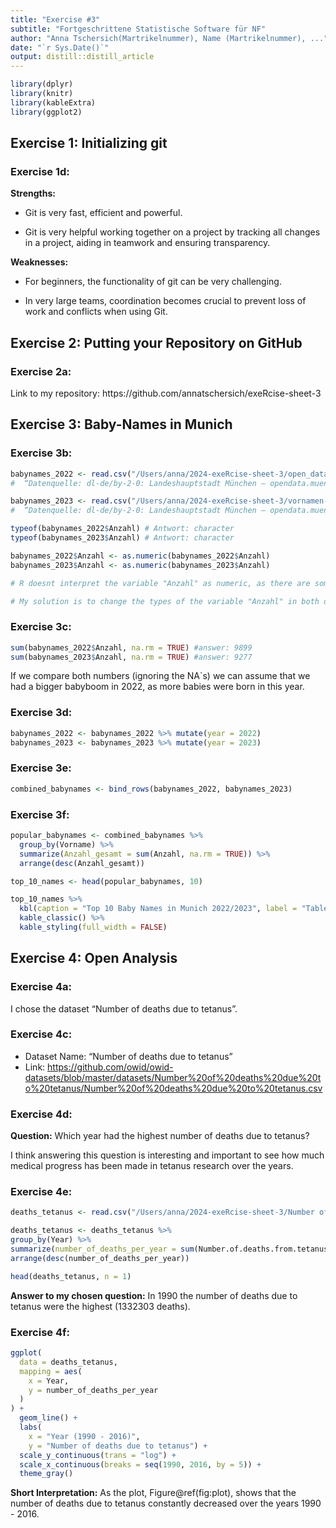 ```yaml
---
title: "Exercise #3"
subtitle: "Fortgeschrittene Statistische Software für NF"
author: "Anna Tschersich(Martrikelnummer), Name (Martrikelnummer), ..."
date: "`r Sys.Date()`"
output: distill::distill_article
---
```


```r
library(dplyr)
library(knitr)
library(kableExtra)
library(ggplot2)
```

## Exercise 1: Initializing git

### Exercise 1d:

**Strengths:**

-   Git is very fast, efficient and powerful.

-   Git is very helpful working together on a project by tracking all changes in a project, aiding in teamwork and ensuring transparency.

**Weaknesses:**

-   For beginners, the functionality of git can be very challenging.

-   In very large teams, coordination becomes crucial to prevent loss of work and conflicts when using Git.

## Exercise 2: Putting your Repository on GitHub

### Exercise 2a: 

Link to my repository: https://github.com/annatschersich/exeRcise-sheet-3

## Exercise 3: Baby-Names in Munich

### Exercise 3b:

```r
babynames_2022 <- read.csv("/Users/anna/2024-exeRcise-sheet-3/open_data_portal_2022.csv")
#  “Datenquelle: dl-de/by-2-0: Landeshauptstadt München – opendata.muenchen.de“

babynames_2023 <- read.csv("/Users/anna/2024-exeRcise-sheet-3/vornamen-muenchen-2023.csv")
#  “Datenquelle: dl-de/by-2-0: Landeshauptstadt München – opendata.muenchen.de“

typeof(babynames_2022$Anzahl) # Antwort: character
typeof(babynames_2023$Anzahl) # Antwort: character 

babynames_2022$Anzahl <- as.numeric(babynames_2022$Anzahl)
babynames_2023$Anzahl <- as.numeric(babynames_2023$Anzahl)

# R doesnt interpret the variable "Anzahl" as numeric, as there are some values that are not just numbers but also text (e.g.: "4 oder weniger" as a value). 

# My solution is to change the types of the variable "Anzahl" in both datasets from character to numeric. Now the variable has the numerical datatype. Unfortunately all values that had text in it are now "NA" so the counts of some babynames got loss by changing the datatype. 
```

### Exercise 3c:

```r
sum(babynames_2022$Anzahl, na.rm = TRUE) #answer: 9899
sum(babynames_2023$Anzahl, na.rm = TRUE) #answer: 9277
```
If we compare both numbers (ignoring the NA`s) we can assume that we had a bigger babyboom in 2022, as more babies were born in this year. 

### Exercise 3d:

```r
babynames_2022 <- babynames_2022 %>% mutate(year = 2022)
babynames_2023 <- babynames_2023 %>% mutate(year = 2023)
```

### Exercise 3e:

```r
combined_babynames <- bind_rows(babynames_2022, babynames_2023)
```

### Exercise 3f:

```r
popular_babynames <- combined_babynames %>%
  group_by(Vorname) %>%
  summarize(Anzahl_gesamt = sum(Anzahl, na.rm = TRUE)) %>%
  arrange(desc(Anzahl_gesamt))

top_10_names <- head(popular_babynames, 10)

top_10_names %>%
  kbl(caption = "Top 10 Baby Names in Munich 2022/2023", label = "Table1") %>%
  kable_classic() %>%
  kable_styling(full_width = FALSE)
```

## Exercise 4: Open Analysis

### Exercise 4a:

I chose the dataset "Number of deaths due to tetanus".

### Exercise 4c:

-   Dataset Name: "Number of deaths due to tetanus"
-   Link: <https://github.com/owid/owid-datasets/blob/master/datasets/Number%20of%20deaths%20due%20to%20tetanus/Number%20of%20deaths%20due%20to%20tetanus.csv>

### Exercise 4d:

**Question:** Which year had the highest number of deaths due to tetanus?

I think answering this question is interesting and important to see how much medical progress has been made in tetanus research over the years.

### Exercise 4e:

```r
deaths_tetanus <- read.csv("/Users/anna/2024-exeRcise-sheet-3/Number of deaths due to tetanus.csv")

deaths_tetanus <- deaths_tetanus %>%
group_by(Year) %>%
summarize(number_of_deaths_per_year = sum(Number.of.deaths.from.tetanus..GBD.2016.)) %>%
arrange(desc(number_of_deaths_per_year))

head(deaths_tetanus, n = 1) 
```
**Answer to my chosen question:**
In 1990 the number of deaths due to tetanus were the highest (1332303	deaths).

### Exercise 4f:

```r
ggplot(
  data = deaths_tetanus,
  mapping = aes(
    x = Year,
    y = number_of_deaths_per_year
  )
) +
  geom_line() +
  labs(
    x = "Year (1990 - 2016)",
    y = "Number of deaths due to tetanus") +
  scale_y_continuous(trans = "log") +
  scale_x_continuous(breaks = seq(1990, 2016, by = 5)) +
  theme_gray()
```

**Short Interpretation:** As the plot, Figure\@ref(fig:plot), shows that the number of deaths due to tetanus constantly decreased over the years 1990 - 2016.